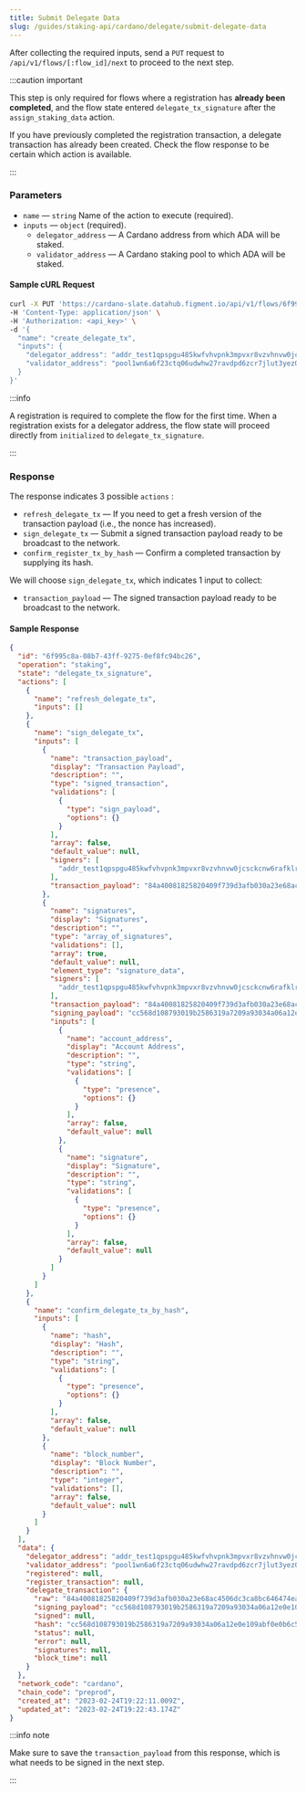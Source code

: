 ```yaml
---
title: Submit Delegate Data
slug: /guides/staking-api/cardano/delegate/submit-delegate-data
---
```


After collecting the required inputs, send a `PUT` request to `/api/v1/flows/[:flow_id]/next` to proceed to the next step.

:::caution important

This step is only required for flows where a registration has **already been completed**, and the flow state entered `delegate_tx_signature` after the `assign_staking_data` action.

If you have previously completed the registration transaction, a delegate transaction has already been created. Check the flow response to be certain which action is available.

:::

### Parameters

- `name` &mdash; `string` Name of the action to execute (required).
- `inputs` &mdash; `object` (required).
  - `delegator_address` &mdash; A Cardano address from which ADA will be staked.
  - `validator_address` &mdash; A Cardano staking pool to which ADA will be staked.

#### Sample cURL Request

```bash {5-11}
curl -X PUT 'https://cardano-slate.datahub.figment.io/api/v1/flows/6f995c8a-08b7-43ff-9275-0ef8fc94bc26/next' \
-H 'Content-Type: application/json' \
-H 'Authorization: <api_key>' \
-d '{
  "name": "create_delegate_tx",
  "inputs": {
    "delegator_address": "addr_test1qpspgu485kwfvhvpnk3mpvxr8vzvhnvw0jcsckcnw6rafklrhsw5y2xnks9h9x5k6l7wyjdwumqggtnvrn3dyjtt28rs0ekrpd",
    "validator_address": "pool1wn6a6f23ctq06udwhw27ravdpd6zcr7jlut3yez0wzdackz3222"
  }
}'
```

:::info

A registration is required to complete the flow for the first time. When a registration exists for a delegator address, the flow state will proceed directly from `initialized` to `delegate_tx_signature`.

:::

### Response

The response indicates 3 possible `actions` :

- `refresh_delegate_tx` &mdash; If you need to get a fresh version of the transaction payload (i.e., the nonce has increased).
- `sign_delegate_tx` &mdash; Submit a signed transaction payload ready to be broadcast to the network.
- `confirm_register_tx_by_hash` &mdash; Confirm a completed transaction by supplying its hash.

We will choose `sign_delegate_tx`, which indicates 1 input to collect:

- `transaction_payload` &mdash; The signed transaction payload ready to be broadcast to the network.

#### Sample Response

```json {4,7,11,14,29,79}
{
  "id": "6f995c8a-08b7-43ff-9275-0ef8fc94bc26",
  "operation": "staking",
  "state": "delegate_tx_signature",
  "actions": [
    {
      "name": "refresh_delegate_tx",
      "inputs": []
    },
    {
      "name": "sign_delegate_tx",
      "inputs": [
        {
          "name": "transaction_payload",
          "display": "Transaction Payload",
          "description": "",
          "type": "signed_transaction",
          "validations": [
            {
              "type": "sign_payload",
              "options": {}
            }
          ],
          "array": false,
          "default_value": null,
          "signers": [
            "addr_test1qpspgu485kwfvhvpnk3mpvxr8vzvhnvw0jcsckcnw6rafklrhsw5y2xnks9h9x5k6l7wyjdwumqggtnvrn3dyjtt28rs0ekrpd"
          ],
          "transaction_payload": "84a40081825820409f739d3afb030a23e68ac4506dc3ca8bc646474ea4450568e7dad51fd38b3600018182583900601472a7a59c965d819da3b0b0c33b04cbcd8e7cb10c5b137687d4dbe3bc1d4228d3b40b729a96d7fce249aee6c0842e6c1ce2d2496b51c71a05cf8d0d021a0002a1fd048183028200581ce3bc1d4228d3b40b729a96d7fce249aee6c0842e6c1ce2d2496b51c7581c74f5dd2551c2c0fd71aebb95e1f58d0b742c0fd2ff1712644f709bdca0f5f6"
        },
        {
          "name": "signatures",
          "display": "Signatures",
          "description": "",
          "type": "array_of_signatures",
          "validations": [],
          "array": true,
          "default_value": null,
          "element_type": "signature_data",
          "signers": [
            "addr_test1qpspgu485kwfvhvpnk3mpvxr8vzvhnvw0jcsckcnw6rafklrhsw5y2xnks9h9x5k6l7wyjdwumqggtnvrn3dyjtt28rs0ekrpd"
          ],
          "transaction_payload": "84a40081825820409f739d3afb030a23e68ac4506dc3ca8bc646474ea4450568e7dad51fd38b3600018182583900601472a7a59c965d819da3b0b0c33b04cbcd8e7cb10c5b137687d4dbe3bc1d4228d3b40b729a96d7fce249aee6c0842e6c1ce2d2496b51c71a05cf8d0d021a0002a1fd048183028200581ce3bc1d4228d3b40b729a96d7fce249aee6c0842e6c1ce2d2496b51c7581c74f5dd2551c2c0fd71aebb95e1f58d0b742c0fd2ff1712644f709bdca0f5f6",
          "signing_payload": "cc568d108793019b2586319a7209a93034a06a12e0e109abf0e0b6c55e10179a",
          "inputs": [
            {
              "name": "account_address",
              "display": "Account Address",
              "description": "",
              "type": "string",
              "validations": [
                {
                  "type": "presence",
                  "options": {}
                }
              ],
              "array": false,
              "default_value": null
            },
            {
              "name": "signature",
              "display": "Signature",
              "description": "",
              "type": "string",
              "validations": [
                {
                  "type": "presence",
                  "options": {}
                }
              ],
              "array": false,
              "default_value": null
            }
          ]
        }
      ]
    },
    {
      "name": "confirm_delegate_tx_by_hash",
      "inputs": [
        {
          "name": "hash",
          "display": "Hash",
          "description": "",
          "type": "string",
          "validations": [
            {
              "type": "presence",
              "options": {}
            }
          ],
          "array": false,
          "default_value": null
        },
        {
          "name": "block_number",
          "display": "Block Number",
          "description": "",
          "type": "integer",
          "validations": [],
          "array": false,
          "default_value": null
        }
      ]
    }
  ],
  "data": {
    "delegator_address": "addr_test1qpspgu485kwfvhvpnk3mpvxr8vzvhnvw0jcsckcnw6rafklrhsw5y2xnks9h9x5k6l7wyjdwumqggtnvrn3dyjtt28rs0ekrpd",
    "validator_address": "pool1wn6a6f23ctq06udwhw27ravdpd6zcr7jlut3yez0wzdackz3222",
    "registered": null,
    "register_transaction": null,
    "delegate_transaction": {
      "raw": "84a40081825820409f739d3afb030a23e68ac4506dc3ca8bc646474ea4450568e7dad51fd38b3600018182583900601472a7a59c965d819da3b0b0c33b04cbcd8e7cb10c5b137687d4dbe3bc1d4228d3b40b729a96d7fce249aee6c0842e6c1ce2d2496b51c71a05cf8d0d021a0002a1fd048183028200581ce3bc1d4228d3b40b729a96d7fce249aee6c0842e6c1ce2d2496b51c7581c74f5dd2551c2c0fd71aebb95e1f58d0b742c0fd2ff1712644f709bdca0f5f6",
      "signing_payload": "cc568d108793019b2586319a7209a93034a06a12e0e109abf0e0b6c55e10179a",
      "signed": null,
      "hash": "cc568d108793019b2586319a7209a93034a06a12e0e109abf0e0b6c55e10179a",
      "status": null,
      "error": null,
      "signatures": null,
      "block_time": null
    }
  },
  "network_code": "cardano",
  "chain_code": "preprod",
  "created_at": "2023-02-24T19:22:11.009Z",
  "updated_at": "2023-02-24T19:22:43.174Z"
}
```

:::info note

Make sure to save the `transaction_payload` from this response, which is what needs to be signed in the next step.

:::
